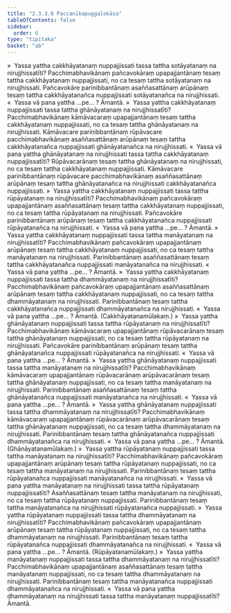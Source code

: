 ```yaml
---
title: "2.3.3.6 Paccanīkapuggalokāsa"
tableOfContents: false
sidebar:
  order: 6
type: "tipitaka"
basket: "ab"
---
```



<DynamicBreadcrumb />

<Division number="225">

<Paragraph number="1743">
»  Yassa yattha cakkhāyatanaṃ nuppajjissati tassa tattha sotāyatanaṃ na nirujjhissatīti?
</Paragraph>

<Paragraph number="1744">
Pacchimabhavikānaṃ pañcavokāraṃ upapajjantānaṃ tesaṃ tattha cakkhāyatanaṃ nuppajjissati, no ca tesaṃ tattha sotāyatanaṃ na nirujjhissati. Pañcavokāre parinibbantānaṃ asaññasattānaṃ arūpānaṃ tesaṃ tattha cakkhāyatanañca nuppajjissati sotāyatanañca na nirujjhissati.
</Paragraph>

<Paragraph number="1745">
«  Yassa vā pana yattha …pe… ? Āmantā.
</Paragraph>

<Paragraph number="1746">
»  Yassa yattha cakkhāyatanaṃ nuppajjissati tassa tattha ghānāyatanaṃ na nirujjhissatīti?
</Paragraph>

<Paragraph number="1747">
Pacchimabhavikānaṃ kāmāvacaraṃ upapajjantānaṃ tesaṃ tattha cakkhāyatanaṃ nuppajjissati, no ca tesaṃ tattha ghānāyatanaṃ na nirujjhissati. Kāmāvacare parinibbantānaṃ rūpāvacare pacchimabhavikānaṃ asaññasattānaṃ arūpānaṃ tesaṃ tattha cakkhāyatanañca nuppajjissati ghānāyatanañca na nirujjhissati.
</Paragraph>

<Paragraph number="1748">
«  Yassa vā pana yattha ghānāyatanaṃ na nirujjhissati tassa tattha cakkhāyatanaṃ nuppajjissatīti?
</Paragraph>

<Paragraph number="1749">
Rūpāvacarānaṃ tesaṃ tattha ghānāyatanaṃ na nirujjhissati, no ca tesaṃ tattha cakkhāyatanaṃ nuppajjissati. Kāmāvacare parinibbantānaṃ rūpāvacare pacchimabhavikānaṃ asaññasattānaṃ arūpānaṃ tesaṃ tattha ghānāyatanañca na nirujjhissati cakkhāyatanañca nuppajjissati.
</Paragraph>

<Paragraph number="1750">
»  Yassa yattha cakkhāyatanaṃ nuppajjissati tassa tattha rūpāyatanaṃ na nirujjhissatīti?
</Paragraph>

<Paragraph number="1751">
Pacchimabhavikānaṃ pañcavokāraṃ upapajjantānaṃ asaññasattānaṃ tesaṃ tattha cakkhāyatanaṃ nuppajjissati, no ca tesaṃ tattha rūpāyatanaṃ na nirujjhissati. Pañcavokāre parinibbantānaṃ arūpānaṃ tesaṃ tattha cakkhāyatanañca nuppajjissati rūpāyatanañca na nirujjhissati.
</Paragraph>

<Paragraph number="1752">
«  Yassa vā pana yattha …pe… ? Āmantā.
</Paragraph>

<Paragraph number="1753">
»  Yassa yattha cakkhāyatanaṃ nuppajjissati tassa tattha manāyatanaṃ na nirujjhissatīti?
</Paragraph>

<Paragraph number="1754">
Pacchimabhavikānaṃ pañcavokāraṃ upapajjantānaṃ arūpānaṃ tesaṃ tattha cakkhāyatanaṃ nuppajjissati, no ca tesaṃ tattha manāyatanaṃ na nirujjhissati. Parinibbantānaṃ asaññasattānaṃ tesaṃ tattha cakkhāyatanañca nuppajjissati manāyatanañca na nirujjhissati.
</Paragraph>

<Paragraph number="1755">
«  Yassa vā pana yattha …pe… ? Āmantā.
</Paragraph>

<Paragraph number="1756">
»  Yassa yattha cakkhāyatanaṃ nuppajjissati tassa tattha dhammāyatanaṃ na nirujjhissatīti?
</Paragraph>

<Paragraph number="1757">
Pacchimabhavikānaṃ pañcavokāraṃ upapajjantānaṃ asaññasattānaṃ arūpānaṃ tesaṃ tattha cakkhāyatanaṃ nuppajjissati, no ca tesaṃ tattha dhammāyatanaṃ na nirujjhissati. Parinibbantānaṃ tesaṃ tattha cakkhāyatanañca nuppajjissati dhammāyatanañca na nirujjhissati.
</Paragraph>

<Paragraph number="1758">
«  Yassa vā pana yattha …pe… ? Āmantā. (Cakkhāyatanamūlakaṃ.)
</Paragraph>

</Division>
<Division number="226">

<Paragraph number="1759">
»  Yassa yattha ghānāyatanaṃ nuppajjissati tassa tattha rūpāyatanaṃ na nirujjhissatīti?
</Paragraph>

<Paragraph number="1760">
Pacchimabhavikānaṃ kāmāvacaraṃ upapajjantānaṃ rūpāvacarānaṃ tesaṃ tattha ghānāyatanaṃ nuppajjissati, no ca tesaṃ tattha rūpāyatanaṃ na nirujjhissati. Pañcavokāre parinibbantānaṃ arūpānaṃ tesaṃ tattha ghānāyatanañca nuppajjissati rūpāyatanañca na nirujjhissati.
</Paragraph>

<Paragraph number="1761">
«  Yassa vā pana yattha …pe… ? Āmantā.
</Paragraph>

<Paragraph number="1762">
»  Yassa yattha ghānāyatanaṃ nuppajjissati tassa tattha manāyatanaṃ na nirujjhissatīti?
</Paragraph>

<Paragraph number="1763">
Pacchimabhavikānaṃ kāmāvacaraṃ upapajjantānaṃ rūpāvacarānaṃ arūpāvacarānaṃ tesaṃ tattha ghānāyatanaṃ nuppajjissati, no ca tesaṃ tattha manāyatanaṃ na nirujjhissati. Parinibbantānaṃ asaññasattānaṃ tesaṃ tattha ghānāyatanañca nuppajjissati manāyatanañca na nirujjhissati.
</Paragraph>

<Paragraph number="1764">
«  Yassa vā pana yattha …pe… ? Āmantā.
</Paragraph>

<Paragraph number="1765">
»  Yassa yattha ghānāyatanaṃ nuppajjissati tassa tattha dhammāyatanaṃ na nirujjhissatīti?
</Paragraph>

<Paragraph number="1766">
Pacchimabhavikānaṃ kāmāvacaraṃ upapajjantānaṃ rūpāvacarānaṃ arūpāvacarānaṃ tesaṃ tattha ghānāyatanaṃ nuppajjissati, no ca tesaṃ tattha dhammāyatanaṃ na nirujjhissati. Parinibbantānaṃ tesaṃ tattha ghānāyatanañca nuppajjissati dhammāyatanañca na nirujjhissati.
</Paragraph>

<Paragraph number="1767">
«  Yassa vā pana yattha …pe… ? Āmantā. (Ghānāyatanamūlakaṃ.)
</Paragraph>

</Division>
<Division number="227">

<Paragraph number="1768">
»  Yassa yattha rūpāyatanaṃ nuppajjissati tassa tattha manāyatanaṃ na nirujjhissatīti?
</Paragraph>

<Paragraph number="1769">
Pacchimabhavikānaṃ pañcavokāraṃ upapajjantānaṃ arūpānaṃ tesaṃ tattha rūpāyatanaṃ nuppajjissati, no ca tesaṃ tattha manāyatanaṃ na nirujjhissati. Parinibbantānaṃ tesaṃ tattha rūpāyatanañca nuppajjissati manāyatanañca na nirujjhissati.
</Paragraph>

<Paragraph number="1770">
«  Yassa vā pana yattha manāyatanaṃ na nirujjhissati tassa tattha rūpāyatanaṃ nuppajjissatīti?
</Paragraph>

<Paragraph number="1771">
Asaññasattānaṃ tesaṃ tattha manāyatanaṃ na nirujjhissati, no ca tesaṃ tattha rūpāyatanaṃ nuppajjissati. Parinibbantānaṃ tesaṃ tattha manāyatanañca na nirujjhissati rūpāyatanañca nuppajjissati.
</Paragraph>

<Paragraph number="1772">
»  Yassa yattha rūpāyatanaṃ nuppajjissati tassa tattha dhammāyatanaṃ na nirujjhissatīti?
</Paragraph>

<Paragraph number="1773">
Pacchimabhavikānaṃ pañcavokāraṃ upapajjantānaṃ arūpānaṃ tesaṃ tattha rūpāyatanaṃ nuppajjissati, no ca tesaṃ tattha dhammāyatanaṃ na nirujjhissati. Parinibbantānaṃ tesaṃ tattha rūpāyatanañca nuppajjissati dhammāyatanañca na nirujjhissati.
</Paragraph>

<Paragraph number="1774">
«  Yassa vā pana yattha …pe… ? Āmantā. (Rūpāyatanamūlakaṃ.)
</Paragraph>

</Division>
<Division number="228">

<Paragraph number="1775">
»  Yassa yattha manāyatanaṃ nuppajjissati tassa tattha dhammāyatanaṃ na nirujjhissatīti?
</Paragraph>

<Paragraph number="1776">
Pacchimabhavikānaṃ upapajjantānaṃ asaññasattānaṃ tesaṃ tattha manāyatanaṃ nuppajjissati, no ca tesaṃ tattha dhammāyatanaṃ na nirujjhissati. Parinibbantānaṃ tesaṃ tattha manāyatanañca nuppajjissati dhammāyatanañca na nirujjhissati.
</Paragraph>

<Paragraph number="1777">
«  Yassa vā pana yattha dhammāyatanaṃ na nirujjhissati tassa tattha manāyatanaṃ nuppajjissatīti? Āmantā.
</Paragraph>
</Division>